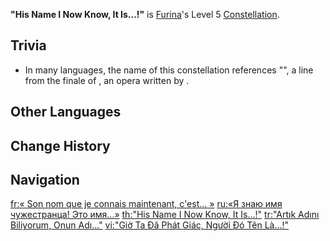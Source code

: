 {{Constellation Infobox
|image         = Constellation "His Name I Now Know, It Is...!".png
|character     = Furina
|level         = 5
|description   = Increases the Level of [[Salon Solitaire]] by 3.<br>Maximum upgrade level is 15.
|scale_att1    = 
|scale_att2    = 
|utility1      = Talent Level Increase
|utility2      = Elemental Skill Level Increase
}}
'''"His Name I Now Know, It Is...!"''' is [[Furina]]'s Level 5 [[Constellation]].
<!--
==Gameplay Notes==
--><!--
==Preview==
{Preview
|file = "His Name I Now Know, It Is...!" Preview
}
-->
==Trivia==
* In many languages, the name of this constellation references "{{It|Conosco il nome dello straniero! Il suo nome è...}}", a line from the finale of ''{{w|Turandot}}'', an opera written by {{w|Giacomo Puccini}}.

==Other Languages==
{{Other Languages
|en      = "His Name I Now Know, It Is...!"
|zhs     = 「我已有觉察，他名即是…！」
|zhs_rm  = "Wǒ Yǐyǒu Juéchá, Tā Míng Jíshì...!"
|zht     = 「我已有覺察，他名即是…！」
|zht_rm  = "Wǒ Yǐyǒu Juéchá, Tā Míng Jíshì...!"
|zh_tl   = "I Already Knew It, His Name is...!"
|ja      = 「あぁ！その者の名は…！」
|ja_rm   = "Aa! Sono Mono no Na wa...!"
|ja_tl   = "Ah! Their Name is...!"
|ko      = 「난 알았노라, 그대의 이름은…!」
|ko_rm   = 
|ko_tl   = "I Now Know, Your Name Is...!"
|es      = Ahora sé su nombre, y es...
|es_tl   = Now I Know His Name, and It's...
|fr      = «&nbsp;Son nom que je connais maintenant, c'est...&nbsp;»
|fr_tl   = "His Name I Know Now, It Is..."
|ru      = «Я знаю имя чужестранца! Это имя...»
|ru_tl   = "I Know the Foreigner's Name! This Name Is..."
|th      = "His Name I Now Know, It Is...!"
|vi      = "Giờ Ta Đã Phát Giác, Người Đó Tên Là...!"
|vi_tl   = "Now I Have Discovered, That Person's Name Is...!"
|de      = „Sein Name, den kenne ich jetzt, er lautet&nbsp;...!“
|de_tl   = "His Name, I Know It Now, It Is...!"
|id      = "His Name I Now Know, It Is...!"
|pt      = "Agora sei seu nome, é...!"
|pt_tl   = 
|tr      = "Artık Adını Biliyorum, Onun Adı..."
|tr_tl   = "I Now Know His Name, His Name Is..."
|it      = "Conosco il nome dello straniero! Il suo nome è..."
|it_tl   = "I Know the Stranger's Name! Their Name Is..."
}}

==Change History==
{{Change History|4.2}}

==Navigation==
{{Talent Navbox|Furina}}

[[fr:« Son nom que je connais maintenant, c'est... »]]
[[ru:«Я знаю имя чужестранца! Это имя...»]]
[[th:"His Name I Now Know, It Is...!"]]
[[tr:"Artık Adını Biliyorum, Onun Adı..."]]
[[vi:"Giờ Ta Đã Phát Giác, Người Đó Tên Là...!"]]